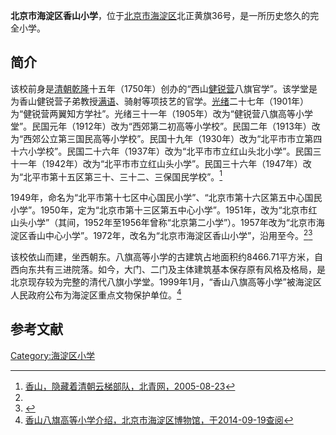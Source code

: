 {{文物保护单位
| 级别 = 市县级
| 省名 = 北京市
| 市/县名 = 北京市海淀区
| 图片 = 
| 名称 = 香山八旗高等小学
| 编号 = 2-？
| 分类 = 古建筑
| 所在 = 北正黄旗36号
| 时代 = [[清|清]]
| 登录 = 1999年
}}

'''北京市海淀区香山小学'''，位于[[北京市|北京市]][[海淀区|海淀区]]北正黄旗36号，是一所历史悠久的完全小学。

==简介==
该校前身是[[清朝|清朝]][[乾隆|乾隆]]十五年（1750年）创办的“西山[[健锐营|健锐营]]八旗官学”。该学堂是为香山健锐营子弟教授[[满语|满语]]、骑射等项技艺的官学。[[光绪|光绪]]二十七年（1901年）为“健锐营两翼知方学社”。光绪三十一年（1905年）改为“健锐营八旗高等小学堂”。民国元年（1912年）改为“西郊第二初高等小学校”。民国二年（1913年）改为“西郊公立第三国民高等小学校”。民国十九年（1930年）改为“北平市市立第四十六小学校”。民国二十六年（1937年）改为“北平市市立红山头北小学”。民国三十一年（1942年）改为“北平市市立红山头小学”。民国三十六年（1947年）改为“北平市第十五区第三十、三十二、三保国民学校”。<ref name=bqw>[http://fzwb.ynet.com/3.1/0508/23/1104968.html 香山，隐藏着清朝云梯部队，北青网，2005-08-23]{{dead link|date=2017年11月 |bot=InternetArchiveBot |fix-attempted=yes }}</ref>

1949年，命名为“北平市第十七区中心国民小学”、“北京市第十六区第五中心国民小学”。1950年，定为“北京市第十三区第五中心小学”。1951年，改为“北京市红山头小学”（其间，1952年至1956年曾称“北京第二小学”）。1957年改为“北京市海淀区香山中心小学”。1972年，改名为“北京市海淀区香山小学”，沿用至今。<ref name=bqw/><ref>{{Cite web |url=http://www.jyb.cn/basc/xw/201206/t20120620_499338.html |title=北京海淀区香山小学：七年培养千名“小书法家”，中国教育新闻网，2012-06-20 |access-date=2014-09-19 |archive-url=https://web.archive.org/web/20160304130038/http://www.jyb.cn/basc/xw/201206/t20120620_499338.html |archive-date=2016-03-04 |dead-url=yes }}</ref>

该校依山而建，坐西朝东。八旗高等小学的古建筑占地面积约8466.71平方米，自西向东共有三进院落。如今，大门、二门及主体建筑基本保存原有风格及格局，是北京现存较为完整的清代八旗小学堂。1999年1月，“香山八旗高等小学”被海淀区人民政府公布为海淀区重点文物保护单位。<ref>[http://www.haidianmuseum.com/hdbwg/yhd_55.htm 香山八旗高等小学介绍，北京市海淀区博物馆，于2014-09-19查阅]{{dead link|date=2017年11月 |bot=InternetArchiveBot |fix-attempted=yes }}</ref>

==参考文献==
{{reflist}}

[[Category:海淀区小学|Category:海淀区小学]]
